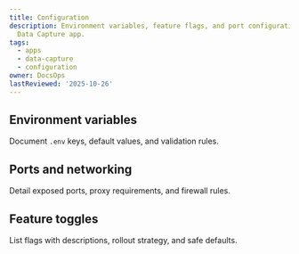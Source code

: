 ```yaml
---
title: Configuration
description: Environment variables, feature flags, and port configuration for the
  Data Capture app.
tags:
  - apps
  - data-capture
  - configuration
owner: DocsOps
lastReviewed: '2025-10-26'
---
```

## Environment variables

Document `.env` keys, default values, and validation rules.

## Ports and networking

Detail exposed ports, proxy requirements, and firewall rules.

## Feature toggles

List flags with descriptions, rollout strategy, and safe defaults.
